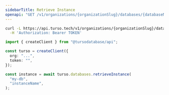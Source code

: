 ```yaml
---
sidebarTitle: Retrieve Instance
openapi: "GET /v1/organizations/{organizationSlug}/databases/{databaseName}/instances/{instanceName}"
---
```


<RequestExample>

```bash cURL
curl -L https://api.turso.tech/v1/organizations/{organizationSlug}/databases/{databaseName}/instances/{instanceName} \
  -H 'Authorization: Bearer TOKEN'
```

```ts Node.js
import { createClient } from "@tursodatabase/api";

const turso = createClient({
  org: "...",
  token: "",
});

const instance = await turso.databases.retrieveInstance(
  "my-db",
  "instanceName",
);
```

</RequestExample>
